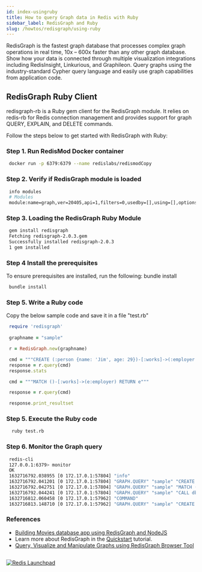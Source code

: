 ```yaml
---
id: index-usingruby
title: How to query Graph data in Redis with Ruby
sidebar_label: RedisGraph and Ruby
slug: /howtos/redisgraph/using-ruby
---
```


RedisGraph is the fastest graph database that processes complex graph operations in real time, 10x – 600x faster than any other graph database. Show how your data is connected through multiple visualization integrations including RedisInsight, Linkurious, and Graphileon. Query graphs using the industry-standard Cypher query language and easily use graph capabilities from application code.

## RedisGraph Ruby Client


redisgraph-rb is a Ruby gem client for the RedisGraph module. It relies on redis-rb for Redis connection management and provides support for graph QUERY, EXPLAIN, and DELETE commands.

Follow the steps below to get started with RedisGraph with Ruby:

### Step 1. Run RedisMod Docker container

 ```bash
  docker run -p 6379:6379 --name redislabs/redismodCopy
 ```

### Step 2. Verify if RedisGraph module is loaded

 ```bash
  info modules
  # Modules
  module:name=graph,ver=20405,api=1,filters=0,usedby=[],using=[],options=[]
 ```

### Step 3. Loading the RedisGraph Ruby Module

 ```bash
  gem install redisgraph
  Fetching redisgraph-2.0.3.gem
  Successfully installed redisgraph-2.0.3
  1 gem installed

 ```

### Step 4 Install the prerequisites

To ensure prerequisites are installed, run the following: bundle install


 ```bash
  bundle install
 ```



### Step 5. Write a Ruby code 

Copy the below sample code and save it in a file "test.rb"


 ```ruby
  require 'redisgraph'
  
  graphname = "sample"

  r = RedisGraph.new(graphname)

  cmd = """CREATE (:person {name: 'Jim', age: 29})-[:works]->(:employer {name: 'Dunder Mifflin'})"""
  response = r.query(cmd)
  response.stats

  cmd = """MATCH ()-[:works]->(e:employer) RETURN e"""

  response = r.query(cmd)

  response.print_resultset
 ```

### Step 5. Execute the Ruby code

 ```bash
   ruby test.rb 
 ```




### Step 6. Monitor the Graph query


```bash
 redis-cli 
 127.0.0.1:6379> monitor
 OK
 1632716792.038955 [0 172.17.0.1:57804] "info"
 1632716792.041201 [0 172.17.0.1:57804] "GRAPH.QUERY" "sample" "CREATE (:person {name: 'Jim', age: 29})-[:works]->(:employer {name: 'Dunder Mifflin'})" "--compact"
 1632716792.042751 [0 172.17.0.1:57804] "GRAPH.QUERY" "sample" "MATCH ()-[:works]->(e:employer) RETURN e" "--compact"
 1632716792.044241 [0 172.17.0.1:57804] "GRAPH.QUERY" "sample" "CALL db.propertyKeys()"
 1632716812.060458 [0 172.17.0.1:57962] "COMMAND"
 1632716813.148710 [0 172.17.0.1:57962] "GRAPH.QUERY" "sample" "CREATE (:person {name: 'Jim', age: 29})-[:works]->(:employer {name: 'Dunder Mifflin'})" "--compact"

```


### References


- [Building Movies database app using RedisGraph and NodeJS](/howtos/redisgraphmovies/)
- Learn more about RedisGraph in the [Quickstart](https://oss.redislabs.com/redisgraph/?_ga=2.186887980.520518125.1606546041-1440690046.1604964523) tutorial.
- [Query, Visualize and Manipulate Graphs using RedisGraph Browser Tool](/explore/redisinsight/redisgraph)

##

<div>
<a href="https://launchpad.redis.com" target="_blank" rel="noopener" className="link"> <img src="/img/launchpad.png"  className="thumb" loading="lazy" alt="Redis Launchpad" /></a>
</div>

